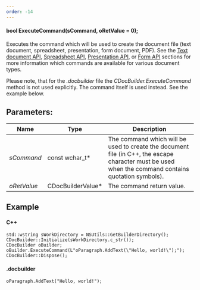 ```yaml
---
order: -14
---
```

#### bool ExecuteCommand(sCommand, oRetValue = 0);

Executes the command which will be used to create the document file (text document, spreadsheet, presentation, form document, PDF). See the [Text document API](/docbuilder/textdocumentapi), [Spreadsheet API](/docbuilder/spreadsheetapi), [Presentation API](/docbuilder/presentationapi), or [Form API](/docbuilder/formapi) sections for more information which commands are available for various document types.

Please note, that for the *.docbuilder* file the *CDocBuilder.ExecuteCommand* method is not used explicitly. The command itself is used instead. See the example below.

## Parameters:

| Name        | Type               | Description                                                                                                                                         |
| ----------- | ------------------ | --------------------------------------------------------------------------------------------------------------------------------------------------- |
| *sCommand*  | const wchar\_t\*   | The command which will be used to create the document file (in C++, the escape character must be used when the command contains quotation symbols). |
| *oRetValue* | CDocBuilderValue\* | The command return value.                                                                                                                           |

## Example

#### C++

```
std::wstring sWorkDirectory = NSUtils::GetBuilderDirectory();
CDocBuilder::Initialize(sWorkDirectory.c_str());
CDocBuilder oBuilder;
oBuilder.ExecuteCommand(L"oParagraph.AddText(\"Hello, world!\");");
CDocBuilder::Dispose();
```

#### .docbuilder

```
oParagraph.AddText("Hello, world!");
```
